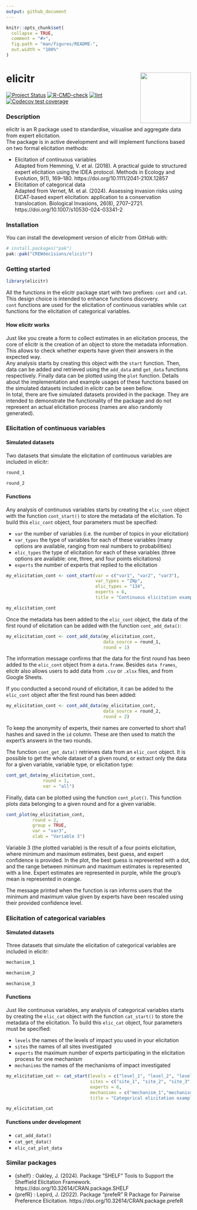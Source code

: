 ```yaml
---
output: github_document
---
```


<!-- README.md is generated from README.Rmd. Please edit the .rmd file and then use devtools::build_readme() to update the md file -->

```r
knitr::opts_chunk$set(
  collapse = TRUE,
  comment = "#>",
  fig.path = "man/figures/README-",
  out.width = "100%"
)
```

# elicitr <a href="#"><img src="man/figures/logo.png" height="138" align="right">
<!-- badges: start -->
[![Project Status](https://www.repostatus.org/badges/latest/concept.svg)](https://www.repostatus.org/#concept)
[![R-CMD-check](https://github.com/CREWdecisions/elicitr/actions/workflows/R-CMD-check.yaml/badge.svg)](https://github.com/CREWdecisions/elicitr/actions/workflows/R-CMD-check.yaml)
[![lint](https://github.com/CREWdecisions/elicitr/actions/workflows/lint.yaml/badge.svg)](https://github.com/CREWdecisions/elicitr/actions/workflows/lint.yaml)
[![Codecov test coverage](https://codecov.io/gh/CREWdecisions/elicitr/graph/badge.svg)](https://app.codecov.io/gh/CREWdecisions/elicitr)
<!-- badges: end -->

### Description

elicitr is an R package used to standardise, visualise and aggregate data from expert elicitation.\
The package is in active development and will implement functions based on two formal elicitation methods:

* Elicitation of continuous variables\
  Adapted from Hemming, V. et al. (2018). A practical guide to structured expert elicitation using the IDEA protocol. Methods in Ecology and Evolution, 9(1), 169–180. https://doi.org/10.1111/2041-210X.12857
* Elicitation of categorical data\
  Adapted from Vernet, M. et al. (2024). Assessing invasion risks using EICAT-based expert elicitation: application to a conservation translocation. Biological Invasions, 26(8), 2707–2721. https://doi.org/10.1007/s10530-024-03341-2

### Installation

You can install the development version of elicitr from GitHub with:

```r
# install.packages("pak")
pak::pak("CREWdecisions/elicitr")
```

### Getting started

```r
library(elicitr)
```

All the functions in the elicitr package start with two prefixes: `cont` and `cat`. This design choice is intended to enhance functions discovery.\
`cont` functions are used for the elicitation of continuous variables while `cat` functions for the elicitation of categorical variables.

#### How elicitr works

Just like you create a form to collect estimates in an elicitation process, the core of elicitr is the creation of an object to store the metadata information. This allows to check whether experts have given their answers in the expected way.\
Any analysis starts by creating this object with the `start` function. Then, data can be added and retrieved using the `add_data` and `get_data` functions respectively. Finally data can be plotted using the `plot` function. Details about the implementation and example usages of these functions based on the simulated datasets included in elicitr can be seen bellow.\
In total, there are five simulated datasets provided in the package. They are intended to demonstrate the functionality of the package and do not represent an actual elicitation process (names are also randomly generated).

### Elicitation of continuous variables

#### Simulated datasets

Two datasets that simulate the elicitation of continuous variables are included in elicitr:

```r
round_1
```

```r
round_2
```

#### Functions

Any analysis of continuous variables starts by creating the `elic_cont` object with the function `cont_start()` to store the metadata of the elicitation. To build this `elic_cont` object, four parameters must be specified: 

* `var` the number of variables (i.e. the number of topics in your elicitation)
* `var_types` the type of variables for each of these variables (many options are available, ranging from real numbers to probabilities)
* `elic_types` the type of elicitation for each of these variables (three options are available: one, three, and four points elicitations)
* `experts` the number of experts that replied to the elicitation

```r
my_elicitation_cont <- cont_start(var = c("var1", "var2", "var3"),
                                  var_types = "ZNp",
                                  elic_types = "134",
                                  experts = 6,
                                  title = "Continuous elicitation example")
```

```r
my_elicitation_cont
```

Once the metadata has been added to the `elic_cont` object, the data of the first round of elicitation can be added with the function `cont_add_data()`:

```r
my_elicitation_cont <- cont_add_data(my_elicitation_cont,
                                     data_source = round_1,
                                     round = 1)
```

The information message confirms that the data for the first round has been added to the `elic_cont` object from a `data.frame`. Besides `data frames`, elicitr also allows users to add data from `.csv` or `.xlsx` files, and from Google Sheets.

If you conducted a second round of elicitation, it can be added to the `elic_cont` object after the first round has been added:

```r
my_elicitation_cont <- cont_add_data(my_elicitation_cont,
                                     data_source = round_2,
                                     round = 2)
```

To keep the anonymity of experts, their names are converted to short sha1 hashes and saved in the `id` column. These are then used to match the expert’s answers in the two rounds.

The function `cont_get_data()` retrieves data from an `elic_cont` object. It is possible to get the whole dataset of a given round, or extract only the data for a given variable, variable type, or elicitation type:

```r
cont_get_data(my_elicitation_cont,
              round = 1,
              var = "all")
```

Finally, data can be plotted using the function `cont_plot()`. This function plots data belonging to a given round and for a given variable.

```r
cont_plot(my_elicitation_cont,
          round = 2,
          group = TRUE,
          var = "var3",
          xlab = "Variable 3")
```

Variable 3 (the plotted variable) is the result of a four points elicitation, where minimum and maximum estimates, best guess, and expert confidence is provided. In the plot, the best guess is represented with a dot, and the range between minimum and maximum estimates is represented with a line. Expert estimates are represented in purple, while the group's mean is represented in orange.

The message printed when the function is ran informs users that the minimum and maximum value given by experts have been rescaled using their provided confidence level.

### Elicitation of categorical variables

#### Simulated datasets

Three datasets that simulate the elicitation of categorical variables are included in elicitr:

```r
mechanism_1
```

```r
mechanism_2
```

```r
mechanism_3
```

#### Functions

Just like continuous variables, any analysis of categorical variables starts by creating the `elic_cat` object with the function `cat_start()` to store the metadata of the elicitation. To build this `elic_cat` object, four parameters must be specified: 

* `levels` the names of the levels of impact you used in your elicitation
* `sites` the names of all sites investigated
* `experts` the maximum number of experts participating in the elicitation process for one mechanism
* `mechanisms` the names of the mechanisms of impact investigated

```r
my_elicitation_cat <- cat_start(levels = c("level_1", "level_2", "level_3", "level_4", "level_5"),
                                sites = c("site_1", "site_2", "site_3", "site_4"),
                                experts = 6,
                                mechanisms = c("mechanism_1","mechanism_2", "mechanism_3"),
                                title = "Categorical elicitation example")
```

```r
my_elicitation_cat
```

#### Functions under development

* `cat_add_data()`
* `cat_get_data()`
* `elic_cat_plot_data`



### Similar packages

* {shelf} : Oakley, J. (2024). Package “SHELF” Tools to Support the Sheffield Elicitation Framework. https://doi.org/10.32614/CRAN.package.SHELF
* {prefR} : Lepird, J. (2022). Package “prefeR” R Package for Pairwise Preference Elicitation. https://doi.org/10.32614/CRAN.package.prefeR
